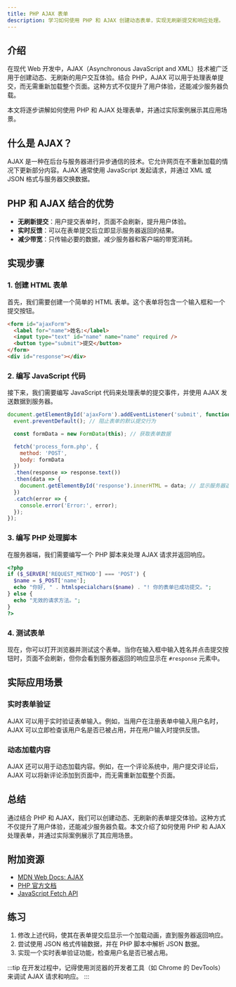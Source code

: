 ```yaml
---
title: PHP AJAX 表单
description: 学习如何使用 PHP 和 AJAX 创建动态表单，实现无刷新提交和响应处理。
---
```


## 介绍

在现代 Web 开发中，AJAX（Asynchronous JavaScript and XML）技术被广泛用于创建动态、无刷新的用户交互体验。结合 PHP，AJAX 可以用于处理表单提交，而无需重新加载整个页面。这种方式不仅提升了用户体验，还能减少服务器负载。

本文将逐步讲解如何使用 PHP 和 AJAX 处理表单，并通过实际案例展示其应用场景。

## 什么是 AJAX？

AJAX 是一种在后台与服务器进行异步通信的技术。它允许网页在不重新加载的情况下更新部分内容。AJAX 通常使用 JavaScript 发起请求，并通过 XML 或 JSON 格式与服务器交换数据。

## PHP 和 AJAX 结合的优势

- **无刷新提交**：用户提交表单时，页面不会刷新，提升用户体验。
- **实时反馈**：可以在表单提交后立即显示服务器返回的结果。
- **减少带宽**：只传输必要的数据，减少服务器和客户端的带宽消耗。

## 实现步骤

### 1. 创建 HTML 表单

首先，我们需要创建一个简单的 HTML 表单。这个表单将包含一个输入框和一个提交按钮。

```html
<form id="ajaxForm">
  <label for="name">姓名:</label>
  <input type="text" id="name" name="name" required />
  <button type="submit">提交</button>
</form>
<div id="response"></div>
```

### 2. 编写 JavaScript 代码

接下来，我们需要编写 JavaScript 代码来处理表单的提交事件，并使用 AJAX 发送数据到服务器。

```javascript
document.getElementById('ajaxForm').addEventListener('submit', function(event) {
  event.preventDefault(); // 阻止表单的默认提交行为

  const formData = new FormData(this); // 获取表单数据

  fetch('process_form.php', {
    method: 'POST',
    body: formData
  })
  .then(response => response.text())
  .then(data => {
    document.getElementById('response').innerHTML = data; // 显示服务器返回的数据
  })
  .catch(error => {
    console.error('Error:', error);
  });
});
```

### 3. 编写 PHP 处理脚本

在服务器端，我们需要编写一个 PHP 脚本来处理 AJAX 请求并返回响应。

```php
<?php
if ($_SERVER['REQUEST_METHOD'] === 'POST') {
  $name = $_POST['name'];
  echo "你好, " . htmlspecialchars($name) . "! 你的表单已成功提交。";
} else {
  echo "无效的请求方法。";
}
?>
```

### 4. 测试表单

现在，你可以打开浏览器并测试这个表单。当你在输入框中输入姓名并点击提交按钮时，页面不会刷新，但你会看到服务器返回的响应显示在 `#response` 元素中。

## 实际应用场景

### 实时表单验证

AJAX 可以用于实时验证表单输入。例如，当用户在注册表单中输入用户名时，AJAX 可以立即检查该用户名是否已被占用，并在用户输入时提供反馈。

### 动态加载内容

AJAX 还可以用于动态加载内容。例如，在一个评论系统中，用户提交评论后，AJAX 可以将新评论添加到页面中，而无需重新加载整个页面。

## 总结

通过结合 PHP 和 AJAX，我们可以创建动态、无刷新的表单提交体验。这种方式不仅提升了用户体验，还能减少服务器负载。本文介绍了如何使用 PHP 和 AJAX 处理表单，并通过实际案例展示了其应用场景。

## 附加资源

- [MDN Web Docs: AJAX](https://developer.mozilla.org/zh-CN/docs/Web/Guide/AJAX)
- [PHP 官方文档](https://www.php.net/manual/zh/)
- [JavaScript Fetch API](https://developer.mozilla.org/zh-CN/docs/Web/API/Fetch_API)

## 练习

1. 修改上述代码，使其在表单提交后显示一个加载动画，直到服务器返回响应。
2. 尝试使用 JSON 格式传输数据，并在 PHP 脚本中解析 JSON 数据。
3. 实现一个实时表单验证功能，检查用户名是否已被占用。

:::tip
在开发过程中，记得使用浏览器的开发者工具（如 Chrome 的 DevTools）来调试 AJAX 请求和响应。
:::
